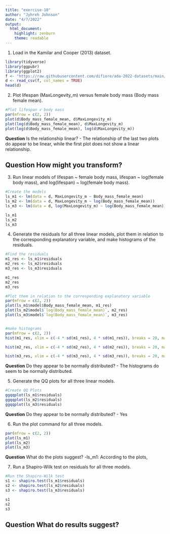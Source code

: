 ```yaml
---
title: "exercise-10"
author: "Jyhreh Johnson"
date: "4/7/2022"
output: 
  html_document: 
    highlight: zenburn
    theme: readable
---
```

1. Load in the Kamilar and Cooper (2013) dataset.
```r
library(tidyverse)
library(ggpubr)
library(ggplot2)
f <- "https://raw.githubusercontent.com/difiore/ada-2022-datasets/main/KamilarAndCooperData.csv"
d <- read_csv(f, col_names = TRUE)
head(d)
```

2. Plot lifespan (MaxLongevity_m) versus female body mass (Body mass female mean).
```r
#Plot lifespan v body mass
par(mfrow = c(2, 2))
plot(d$Body_mass_female_mean, d$MaxLongevity_m)
plot(log(d$Body_mass_female_mean), d$MaxLongevity_m)
plot(log(d$Body_mass_female_mean), log(d$MaxLongevity_m))
```
**Question** Is the relationship linear?
- The relationship of the last two plots do appear to be linear, while the first plot does not show a linear relationship.

**Question** How might you transform?
-

3. Run linear models of lifespan ~ female body mass, lifespan ~ log(female body mass), and log(lifespan) ~ log(female body mass).
```r
#Create the models
ls_m1 <- lm(data = d, MaxLongevity_m ~ Body_mass_female_mean)
ls_m2 <- lm(data = d, MaxLongevity_m ~ log(Body_mass_female_mean))
ls_m3 <- lm(data = d, log(MaxLongevity_m) ~ log(Body_mass_female_mean))

ls_m1
ls_m2
ls_m3
```

4. Generate the residuals for all three linear models, plot them in relation to the corresponding explanatory variable, and make histograms of the residuals.
```r
#Find the residuals
m1_res <- ls_m1$residuals
m2_res <- ls_m2$residuals
m3_res <- ls_m3$residuals

m1_res
m2_res
m3_res

#Plot them in relation to the corresponding explanatory variable
par(mfrow = c(2, 2))
plot(ls_m1$model$Body_mass_female_mean, m1_res)
plot(ls_m2$model$`log(Body_mass_female_mean)`, m2_res) 
plot(ls_m3$model$`log(Body_mass_female_mean)`, m3_res)


#make histograms
par(mfrow = c(2, 2))
hist(m1_res, xlim = c(-4 * sd(m1_res), 4 * sd(m1_res)), breaks = 20, main = "Histogram of Lifespan (Model 1) Residuals")

hist(m2_res, xlim = c(-4 * sd(m2_res), 4 * sd(m2_res)), breaks = 20, main = "Histogram of Lifespan (Model 2) Residuals")

hist(m3_res, xlim = c(-4 * sd(m3_res), 4 * sd(m3_res)), breaks = 20, main = "Histogram of Lifespan (Model 3) Residuals")
```
**Question** Do they appear to be normally distributed?
- The histograms do seem to be normally distributed.

5. Generate the QQ plots for all three linear models. 
```r
#Create QQ Plots
ggqqplot(ls_m1$residuals)
ggqqplot(ls_m2$residuals)
ggqqplot(ls_m3$residuals)
```
**Question** Do they appear to be normally distributed?
- Yes

6. Run the plot command for all three models. 
```r
par(mfrow = c(2, 2))
plot(ls_m1)
plot(ls_m2)
plot(ls_m3)
```
**Question** What do the plots suggest?
-ls_m1: According to the plots, 

7. Run a Shapiro-Wilk test on residuals for all three models.
```r
#Run the Shapiro-Wilk test
s1 <- shapiro.test(ls_m1$residuals)
s2 <- shapiro.test(ls_m2$residuals)
s3 <- shapiro.test(ls_m3$residuals)

s1
s2
s3
```

**Question** What do results suggest?
-